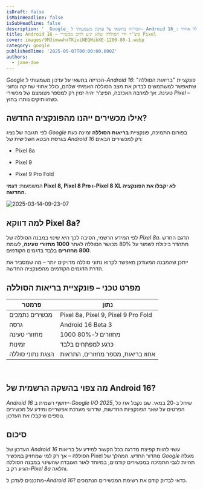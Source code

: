 ```yaml
---
isDraft: false
isMainHeadline: false
isSubHeadline: false
description: ' _Google_ הכריזה בחשאי על עדכון משמעותי ל-_Android 16_: פונקציית "בריאות הסוללה" שתאפשר למשתמשים לבדוק את מצב הסוללה האמיתי שלהם, כולל אחוזי'
title: Android 16 – פיצ’ר חיי הסוללה שלא יגיע לרוב מכשירי Pixel
cover: images/9MJimwwhxTKiviNEQWibXE-1200-80-1.webp
category: google
publishedTime: '2025-05-07T00:00:00.000Z'
authors:
  - jane-doe
---
```


_Google_ הכריזה בחשאי על עדכון משמעותי ל-_Android 16_: פונקציית "בריאות הסוללה" שתאפשר למשתמשים לבדוק את מצב הסוללה האמיתי שלהם, כולל אחוזי שחיקה ונתוני טעינה. אך למרבה האכזבה, הפיצ’ר יהיה זמין רק למספר מצומצם של מכשירי _Pixel_ – כשהוותיקים נותרו בחוץ.

## **אילו מכשירים ייהנו מהפונקציה החדשה?**

לפי תגובה של נציג _Google_ בפורום התמיכה, פונקציית **בריאות הסוללה** זמינה כעת בגרסת הבטא השלישית של _Android 16_ רק למכשירים הבאים:

- Pixel 8a
    
- Pixel 9
    
- Pixel 9 Pro Fold
    

המשמעות: **דגמי Pixel 8, Pixel 8 Pro ו-Pixel 8 XL לא יקבלו את הפונקציה החדשה.**

![2025-03-14-09-23-07](images/capture-decran-du-2025-03-14-09-23-07-1238x900.webp)

## **למה דווקא Pixel 8a?**

לפי המידע הרשמי, הסיבה לכך היא שינוי במבנה הסוללה של _Pixel 8a_. הדגם החדש מתהדר ביכולת לשמור על 80% מכושר הסוללה לאחר **1000 מחזורי טעינה**, לעומת **800 מחזורים** בלבד בדגמים הקודמים.

ייתכן שהמבנה המעודכן מאפשר לקרוא נתוני סוללה מדויקים יותר – מה שמסביר את הדרת הדגמים הקודמים מהפונקציה החדשה.

## **מפרט טכני – פונקציית בריאות הסוללה**

| פרמטר | נתון |
| --- | --- |
| מכשירים נתמכים | Pixel 8a, Pixel 9, Pixel 9 Pro Fold |
| גרסה | Android 16 Beta 3 |
| מחזורי טעינה | 1000 מחזורים ל-80% |
| זמינות | כרגע למפתחים בלבד |
| הצגת נתוני סוללה | אחוז בריאות, מספר מחזורים, התראות |

 

## **מה צפוי בהשקה הרשמית של Android 16?**

_Android 16_ ייחשף רשמית ב-_Google I/O 2025_, שיחל ב-20 במאי. שם נקבל את כל הפרטים על שאר הפונקציות החדשות, שדרוגי מערכת אפשריים ומידע על מכשירים נוספים שיקבלו את העדכון.

## **סיכום**

העדכון של _Android 16_ עשוי להוות קפיצת מדרגה בכל הקשור למידע על בריאות הסוללה – אך רק למי שמחזיק במכשיר Pixel מהדור החדש. המהלך של _Google_ מעלה תהיות לגבי התמיכה במכשירים קודמים, במיוחד לאור העובדה שהשינוי במבנה הסוללה הגיע רק ב-_Pixel 8a_ והלאה.

מתכננים לעדכן ל-_Android 16_? כדאי לבדוק קודם את רשימת המכשירים הנתמכים.
